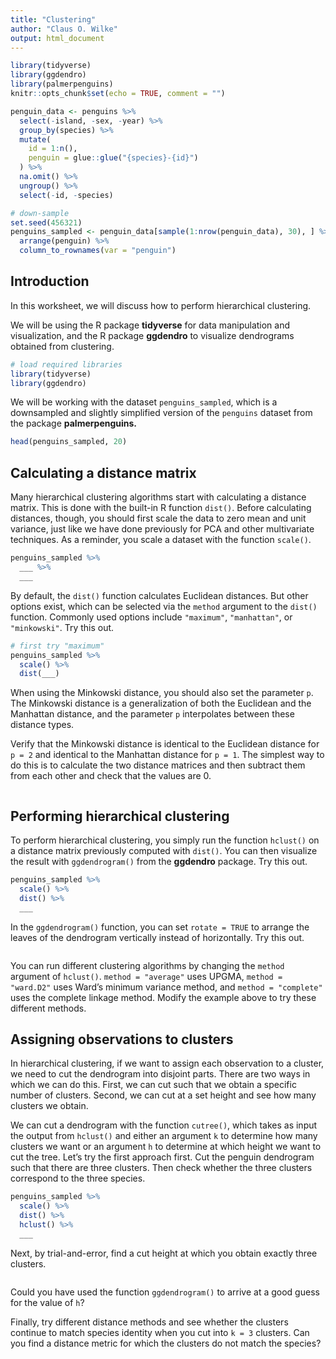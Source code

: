 ```yaml
---
title: "Clustering"
author: "Claus O. Wilke"
output: html_document
---
```


```r
library(tidyverse)
library(ggdendro)
library(palmerpenguins)
knitr::opts_chunk$set(echo = TRUE, comment = "")

penguin_data <- penguins %>%
  select(-island, -sex, -year) %>%
  group_by(species) %>%
  mutate(
    id = 1:n(),
    penguin = glue::glue("{species}-{id}")
  ) %>%
  na.omit() %>%
  ungroup() %>%
  select(-id, -species)

# down-sample
set.seed(456321)
penguins_sampled <- penguin_data[sample(1:nrow(penguin_data), 30), ] %>%
  arrange(penguin) %>%
  column_to_rownames(var = "penguin")

```

## Introduction

In this worksheet, we will discuss how to perform hierarchical clustering.

We will be using the R package **tidyverse** for data manipulation and visualization, and the R package **ggdendro** to visualize dendrograms obtained from clustering.

```r
# load required libraries
library(tidyverse)
library(ggdendro)
```


We will be working with the dataset `penguins_sampled`, which is a downsampled and slightly simplified version of the `penguins` dataset from the package **palmerpenguins.**

```r
head(penguins_sampled, 20)
```


## Calculating a distance matrix

Many hierarchical clustering algorithms start with calculating a distance matrix. This is done with the built-in R function `dist()`. Before calculating distances, though, you should first scale the data to zero mean and unit variance, just like we have done previously for PCA and other multivariate techniques. As a reminder, you scale a dataset with the function `scale()`.

```r
penguins_sampled %>%
  ___ %>%
  ___
```

By default, the `dist()` function calculates Euclidean distances. But other options exist, which can be selected via the `method` argument to the `dist()` function. Commonly used options include `"maximum"`, `"manhattan"`, or `"minkowski"`. Try this out.

```r
# first try "maximum"
penguins_sampled %>%
  scale() %>%
  dist(___)
```

When using the Minkowski distance, you should also set the parameter `p`. The Minkowski distance is a generalization of both the Euclidean and the Manhattan distance, and the parameter `p` interpolates between these distance types.

Verify that the Minkowski distance is identical to the Euclidean distance for `p = 2` and identical to the Manhattan distance for `p = 1`. The simplest way to do this is to calculate the two distance matrices and then subtract them from each other and check that the values are 0.

```r

```

## Performing hierarchical clustering

To perform hierarchical clustering, you simply run the function `hclust()` on a distance matrix previously computed with `dist()`. You can then visualize the result with `ggdendrogram()` from the **ggdendro** package. Try this out.

```r
penguins_sampled %>%
  scale() %>%
  dist() %>%
  ___
```

In the `ggdendrogram()` function, you can set `rotate = TRUE` to arrange the leaves of the dendrogram vertically instead of horizontally. Try this out.

```r

```

You can run different clustering algorithms by changing the `method` argument of `hclust()`. `method = "average"` uses UPGMA, `method = "ward.D2"` uses Ward's minimum variance method, and `method = "complete"` uses the complete linkage method. Modify the example above to try these different methods.

## Assigning observations to clusters

In hierarchical clustering, if we want to assign each observation to a cluster, we need to cut the dendrogram into disjoint parts. There are two ways in which we can do this. First, we can cut such that we obtain a specific number of clusters. Second, we can cut at a set height and see how many clusters we obtain.

We can cut a dendrogram with the function `cutree()`, which takes as input the output from `hclust()` and either an argument `k` to determine how many clusters we want or an argument `h` to determine at which height we want to cut the tree. Let's try the first approach first. Cut the penguin dendrogram such that there are three clusters. Then check whether the three clusters correspond to the three species.

```r
penguins_sampled %>%
  scale() %>%
  dist() %>%
  hclust() %>%
  ___
```

Next, by trial-and-error, find a cut height at which you obtain exactly three clusters.

```r

```

Could you have used the function `ggdendrogram()` to arrive at a good guess for the value of `h`?

Finally, try different distance methods and see whether the clusters continue to match species identity when you cut into `k = 3` clusters. Can you find a distance metric for which the clusters do not match the species?

```r

```
